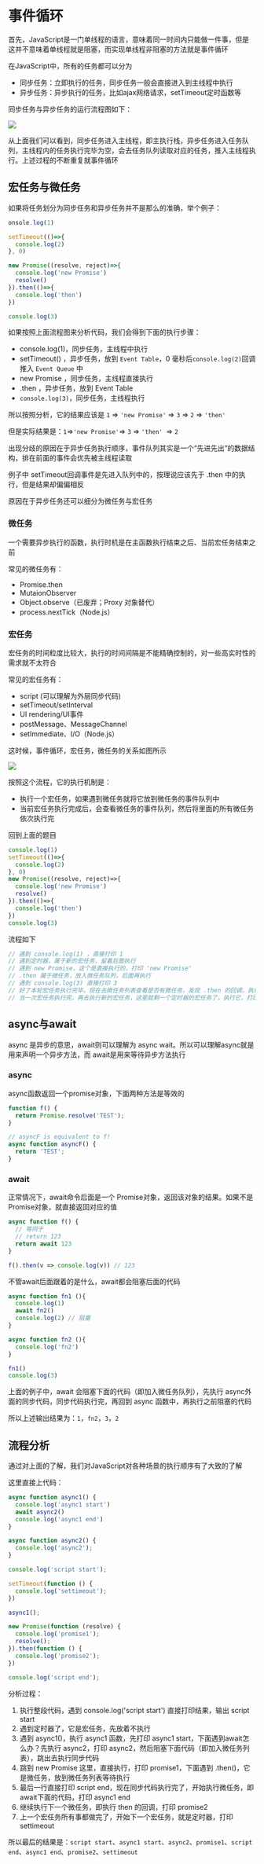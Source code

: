 # 事件循环

首先，JavaScript是一门单线程的语言，意味着同一时间内只能做一件事，但是这并不意味着单线程就是阻塞，而实现单线程非阻塞的方法就是事件循环

在JavaScript中，所有的任务都可以分为

- 同步任务：立即执行的任务，同步任务一般会直接进入到主线程中执行
- 异步任务：异步执行的任务，比如ajax网络请求，setTimeout定时函数等

同步任务与异步任务的运行流程图如下：

![](https://static.vue-js.com/61efbc20-7cb8-11eb-85f6-6fac77c0c9b3.png)

从上面我们可以看到，同步任务进入主线程，即主执行栈，异步任务进入任务队列，主线程内的任务执行完毕为空，会去任务队列读取对应的任务，推入主线程执行。上述过程的不断重复就事件循环

## 宏任务与微任务

如果将任务划分为同步任务和异步任务并不是那么的准确，举个例子：

```js showLineNumbers copy
onsole.log(1)

setTimeout(()=>{
  console.log(2)
}, 0)

new Promise((resolve, reject)=>{
  console.log('new Promise')
  resolve()
}).then(()=>{
  console.log('then')
})

console.log(3)
```

如果按照上面流程图来分析代码，我们会得到下面的执行步骤：

- console.log(1)，同步任务，主线程中执行
- setTimeout() ，异步任务，放到 `Event Table`，0 毫秒后`console.log(2)`回调推入 `Event Queue` 中
- new Promise ，同步任务，主线程直接执行
- .then ，异步任务，放到 Event Table
- `console.log(3)`，同步任务，主线程执行

所以按照分析，它的结果应该是 `1` => `'new Promise'` => `3` => `2` => `'then'`

但是实际结果是：`1`=>`'new Promise'`=> `3` => `'then' `=> `2`

出现分歧的原因在于异步任务执行顺序，事件队列其实是一个“先进先出”的数据结构，排在前面的事件会优先被主线程读取

例子中 setTimeout回调事件是先进入队列中的，按理说应该先于 .then 中的执行，但是结果却偏偏相反

原因在于异步任务还可以细分为微任务与宏任务

### 微任务

一个需要异步执行的函数，执行时机是在主函数执行结束之后、当前宏任务结束之前

常见的微任务有：

- Promise.then
- MutaionObserver
- Object.observe（已废弃；Proxy 对象替代）
- process.nextTick（Node.js）

### 宏任务

宏任务的时间粒度比较大，执行的时间间隔是不能精确控制的，对一些高实时性的需求就不太符合

常见的宏任务有：

- script (可以理解为外层同步代码)
- setTimeout/setInterval
- UI rendering/UI事件
- postMessage、MessageChannel
- setImmediate、I/O（Node.js）

这时候，事件循环，宏任务，微任务的关系如图所示

![](https://static.vue-js.com/6e80e5e0-7cb8-11eb-85f6-6fac77c0c9b3.png)

按照这个流程，它的执行机制是：

- 执行一个宏任务，如果遇到微任务就将它放到微任务的事件队列中
- 当前宏任务执行完成后，会查看微任务的事件队列，然后将里面的所有微任务依次执行完

回到上面的题目

```js showLineNumbers copy
console.log(1)
setTimeout(()=>{
  console.log(2)
}, 0)
new Promise((resolve, reject)=>{
  console.log('new Promise')
  resolve()
}).then(()=>{
  console.log('then')
})
console.log(3)
```

流程如下

```js showLineNumbers copy
// 遇到 console.log(1) ，直接打印 1
// 遇到定时器，属于新的宏任务，留着后面执行
// 遇到 new Promise，这个是直接执行的，打印 'new Promise'
// .then 属于微任务，放入微任务队列，后面再执行
// 遇到 console.log(3) 直接打印 3
// 好了本轮宏任务执行完毕，现在去微任务列表查看是否有微任务，发现 .then 的回调，执行它，打印 'then'
// 当一次宏任务执行完，再去执行新的宏任务，这里就剩一个定时器的宏任务了，执行它，打印 2
```

## async与await

async 是异步的意思，await则可以理解为 async wait。所以可以理解async就是用来声明一个异步方法，而 await是用来等待异步方法执行

### async

async函数返回一个promise对象，下面两种方法是等效的

```js showLineNumbers copy
function f() {
  return Promise.resolve('TEST');
}

// asyncF is equivalent to f!
async function asyncF() {
  return 'TEST';
}
```

### await

正常情况下，await命令后面是一个 Promise对象，返回该对象的结果。如果不是 Promise对象，就直接返回对应的值

```js showLineNumbers copy
async function f() {
  // 等同于
  // return 123
  return await 123
}

f().then(v => console.log(v)) // 123
```

不管await后面跟着的是什么，await都会阻塞后面的代码

```js showLineNumbers copy
async function fn1 (){
  console.log(1)
  await fn2()
  console.log(2) // 阻塞
}

async function fn2 (){
  console.log('fn2')
}

fn1()
console.log(3)
```

上面的例子中，await 会阻塞下面的代码（即加入微任务队列），先执行 async外面的同步代码，同步代码执行完，再回到 async 函数中，再执行之前阻塞的代码

所以上述输出结果为：`1`，`fn2`，`3`，`2`

## 流程分析

通过对上面的了解，我们对JavaScript对各种场景的执行顺序有了大致的了解

这里直接上代码：

```js showLineNumbers copy
async function async1() {
  console.log('async1 start')
  await async2()
  console.log('async1 end')
}

async function async2() {
  console.log('async2');
}

console.log('script start');

setTimeout(function () {
  console.log('settimeout');
})

async1();

new Promise(function (resolve) {
  console.log('promise1');
  resolve();
}).then(function () {
  console.log('promise2');
})

console.log('script end');
```

分析过程：

1. 执行整段代码，遇到 console.log('script start') 直接打印结果，输出 script start
2. 遇到定时器了，它是宏任务，先放着不执行
3. 遇到 async1()，执行 async1 函数，先打印 async1 start，下面遇到await怎么办？先执行 async2，打印 async2，然后阻塞下面代码（即加入微任务列表），跳出去执行同步代码
4. 跳到 new Promise 这里，直接执行，打印 promise1，下面遇到 .then()，它是微任务，放到微任务列表等待执行
5. 最后一行直接打印 script end，现在同步代码执行完了，开始执行微任务，即 await下面的代码，打印 async1 end
6. 继续执行下一个微任务，即执行 then 的回调，打印 promise2
7. 上一个宏任务所有事都做完了，开始下一个宏任务，就是定时器，打印 settimeout

所以最后的结果是：`script start`、`async1 start`、`async2`、`promise1`、`script end`、`async1 end`、`promise2`、`settimeout`
